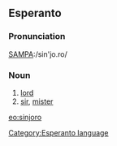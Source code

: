 ==Esperanto==
===Pronunciation===
[[Pronunciation guide|SAMPA]]:/sin'jo.ro/
===Noun===
#[[lord]]
#[[sir]], [[mister]]

[[eo:sinjoro]]
[[Category:Esperanto language]]